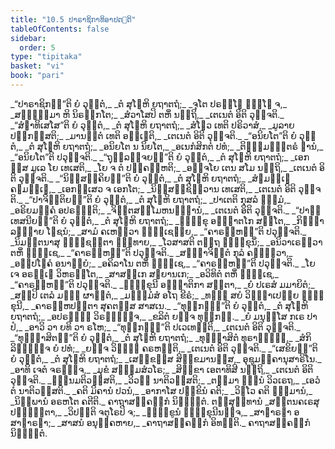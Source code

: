 ```yaml
---
title: "10.5 ປາຣາຊິກາທິອາປຕ຺ຕິ"
tableOfContents: false
sidebar:
  order: 5
type: "tipitaka"
basket: "vi"
book: "pari"
---
```



<DynamicBreadcrumb />

<Division number="339" book="pari">

<Paragraph number="1677" type="verses" book="pari">
_“ປາຣາຊິກນ຺”ຕິ ຍໍ ວຸຕ຺ຕໍ,_  
_ຕໍ ສຸໂຓຫິ ຍຖາຕຖໍ;_  
_ຈຸໂຕ ປຣທ຺ໂຘ ຠຏ຺ໂຐ ຈ,_  
_ສທ຺ຘມ຺ມາ ຫິ ນິຣງ຺ກໂຕ;_  
_ສໍວາໂສປິ ຕຫິໍ ນຕ຺ຖິ,_  
_ເຕເນຕໍ ອິຕິ ວຸຈ຺ຈຕິ._  

</Paragraph>

<Paragraph number="1678" type="verses" book="pari">
_“ສໍຆາທິເສໂສ”ຕິ ຍໍ ວຸຕ຺ຕໍ,_  
_ຕໍ ສຸໂຓຫິ ຍຖາຕຖໍ;_  
_ສໍໂຆວ ເທຕິ ປຣິວາສໍ,_  
_ມູລາຍ ປຏິກສ຺ສຕິ;_  
_ມານຕ຺ຕໍ ເທຕິ ອພ຺ເຠຕິ,_  
_ເຕເນຕໍ ອິຕິ ວຸຈ຺ຈຕິ._  

</Paragraph>

<Paragraph number="1679" type="verses" book="pari">
_“ອນິຍໂຕ”ຕິ ຍໍ ວຸຕ຺ຕໍ,_  
_ຕໍ ສຸໂຓຫິ ຍຖາຕຖໍ;_  
_ອນິຍໂຕ ນ ນິຍໂຕ,_  
_ອເນກໍສິກຕໍ ປທໍ;_  
_ຕິຓ຺ຓມຎ຺ຎຕຣໍ ຐານໍ,_  
_“ອນິຍໂຕ”ຕິ ປວຸຈ຺ຈຕິ._  

</Paragraph>

<Paragraph number="1680" type="verses" book="pari">
_“ຖຸລ຺ລຈ຺ຈຍນ຺”ຕິ ຍໍ ວຸຕ຺ຕໍ,_  
_ຕໍ ສຸໂຓຫິ ຍຖາຕຖໍ;_  
_ເອກສ຺ສ ມູເລ ໂຍ ເທເສຕິ,_  
_ໂຍ ຈ ຕໍ ປຏິຄຓ຺ຫຕິ;_  
_ອຈ຺ຈໂຍ ເຕນ ສໂມ ນຕ຺ຖິ,_  
_ເຕເນຕໍ ອິຕິ ວຸຈ຺ຈຕິ._  

</Paragraph>

<Paragraph number="1681" type="verses" book="pari">
_“ນິສ຺ສຄ຺ຄິຍນ຺”ຕິ ຍໍ ວຸຕ຺ຕໍ,_  
_ຕໍ ສຸໂຓຫິ ຍຖາຕຖໍ;_  
_ສໍຆມຊ຺ເຌ ຄຓມຊ຺ເຌ,_  
_ເອກສ຺ເສວ ຈ ເອກໂຕ;_  
_ນິສ຺ສຊ຺ຊິຕ຺ວານ ເທເສຕິ,_  
_ເຕເນຕໍ ອິຕິ ວຸຈ຺ຈຕິ._  

</Paragraph>

<Paragraph number="1682" type="verses" book="pari">
_“ປາຈິຕ຺ຕິຍນ຺”ຕິ ຍໍ ວຸຕ຺ຕໍ,_  
_ຕໍ ສຸໂຓຫິ ຍຖາຕຖໍ;_  
_ປາເຕຕິ ກຸສລໍ ຘມ຺ມໍ,_  
_ອຣິຍມຄ຺ຄໍ ອປຣຊ຺ຌຕິ;_  
_ຈິຕ຺ຕສມ຺ໂມຫນຏ຺ຐານໍ,_  
_ເຕເນຕໍ ອິຕິ ວຸຈ຺ຈຕິ._  

</Paragraph>

<Paragraph number="1683" type="verses" book="pari">
_“ປາຏິເທສນີຍນ຺”ຕິ ຍໍ ວຸຕ຺ຕໍ,_  
_ຕໍ ສຸໂຓຫິ ຍຖາຕຖໍ;_  
_ຠິກ຺ຂຸ ອຎ຺ຎາຕໂກ ສນ຺ໂຕ,_  
_ກິຈ຺ຉາ ລທ຺ຘາຍ ໂຠຊນໍ;_  
_ສາມໍ ຄເຫຕ຺ວາ ຠຸຎ຺ເຊຍ຺ຍ,_  
_“ຄາຣຍ຺ຫນ຺”ຕິ ປວຸຈ຺ຈຕິ._  

</Paragraph>

<Paragraph number="1684" type="verses" book="pari">
_ນິມນ຺ຕນາສຸ ຠຸຎ຺ຊນ຺ຕາ ຉນ຺ທາຍ,_  
_ໂວສາສຕິ ຕຕ຺ຖ ຠິກ຺ຂຸນິໍ;_  
_ອນິວາເຣຕ຺ວາ ຕຫິໍ ຠຸຎ຺ເຊ,_  
_“ຄາຣຍ຺ຫນ຺”ຕິ ປວຸຈ຺ຈຕິ._  

</Paragraph>

<Paragraph number="1685" type="verses" book="pari">
_ສທ຺ຘາຈິຕ຺ຕໍ ກຸລໍ ຄນ຺ຕ຺ວາ,_  
_ອປ຺ປໂຠຄໍ ອນາຬິຍໍ;_  
_ອຄິລາໂນ ຕຫິໍ ຠຸຎ຺ເຊ,_  
_“ຄາຣຍ຺ຫນ຺”ຕິ ປວຸຈ຺ຈຕິ._  

</Paragraph>

<Paragraph number="1686" type="verses" book="pari">
_ໂຍ ເຈ ອຣຎ຺ເຎ ວິຫຣນ຺ໂຕ,_  
_ສາສງ຺ເກ ສຠຍານເກ;_  
_ອວິທິຕໍ ຕຫິໍ ຠຸຎ຺ເຊ,_  
_“ຄາຣຍ຺ຫນ຺”ຕິ ປວຸຈ຺ຈຕິ._  

</Paragraph>

<Paragraph number="1687" type="verses" book="pari">
_ຠິກ຺ຂຸນີ ອຎ຺ຎາຕິກາ ສນ຺ຕາ,_  
_ຍໍ ປເຣສໍ ມມາຍິຕໍ;_  
_ສປ຺ປິ ເຕລໍ ມຘຸໍ ຜາຓິຕໍ,_  
_ມຈ຺ຉມໍສໍ ອໂຖ ຂີຣໍ;_  
_ທຘິໍ ສຍໍ ວິຎ຺ຎາເປຍ຺ຍ ຠິກ຺ຂຸນີ,_  
_ຄາຣຍ຺ຫປຕ຺ຕາ ສຸຄຕສ຺ສ ສາສເນ._  

</Paragraph>

<Paragraph number="1688" type="verses" book="pari">
_“ທຸກ຺ກຏນ຺”ຕິ ຍໍ ວຸຕ຺ຕໍ,_  
_ຕໍ ສຸໂຓຫິ ຍຖາຕຖໍ;_  
_ອປຣທ຺ຘໍ ວິຣທ຺ຘຎ຺ຈ,_  
_ຂລິຕໍ ຍຎ຺ຈ ທຸກ຺ກຏໍ._  

</Paragraph>

<Paragraph number="1689" type="verses" book="pari">
_ຍໍ ມນຸສ຺ໂສ ກເຣ ປາປໍ,_  
_ອາວິ ວາ ຍທິ ວາ ຣໂຫ;_  
_“ທຸກ຺ກຏນ຺”ຕິ ປເວເທນ຺ຕິ,_  
_ເຕເນຕໍ ອິຕິ ວຸຈ຺ຈຕິ._  

</Paragraph>

<Paragraph number="1690" type="verses" book="pari">
_“ທຸພ຺ຠາສິຕນ຺”ຕິ ຍໍ ວຸຕ຺ຕໍ,_  
_ຕໍ ສຸໂຓຫິ ຍຖາຕຖໍ;_  
_ທຸພ຺ຠາສິຕໍ ທຸຣາຠຏ຺ຐໍ,_  
_ສໍກິລິຏ຺ຐຎ຺ຈ ຍໍ ປທໍ;_  
_ຍຎ຺ຈ ວິຎ຺ຎູ ຄຣຫນ຺ຕິ,_  
_ເຕເນຕໍ ອິຕິ ວຸຈ຺ຈຕິ._  

</Paragraph>

<Paragraph number="1691" type="verses" book="pari">
_“ເສຂິຍນ຺”ຕິ ຍໍ ວຸຕ຺ຕໍ,_  
_ຕໍ ສຸໂຓຫິ ຍຖາຕຖໍ;_  
_ເສກ຺ຂສ຺ສ ສິກ຺ຂມານສ຺ສ,_  
ອຸຊຸມຄ຺ຄານຸສາຣິໂນ._  

</Paragraph>

<Paragraph number="1692" type="verses" book="pari">
_ອາທິ ເຈຕໍ ຈຣຓຎ຺ຈ,_  
_ມຸຂໍ ສຎ຺ຎມສໍວໂຣ;_  
_ສິກ຺ຂາ ເອຕາທິສີ ນຕ຺ຖິ,_  
_ເຕເນຕໍ ອິຕິ ວຸຈ຺ຈຕິ._  

</Paragraph>

<Paragraph number="1693" type="verses" book="pari">
_ຉນ຺ນມຕິວສ຺ສຕິ,_  
_ວິວຏໍ ນາຕິວສ຺ສຕິ;_  
_ຕສ຺ມາ ຉນ຺ນໍ ວິວເຣຖ,_  
_ເອວໍ ຕໍ ນາຕິວສ຺ສຕິ._  

</Paragraph>

<Paragraph number="1694" type="verses" book="pari">
_ຄຕິ ມິຄານໍ ປວນໍ,_  
_ອາກາໂສ ປກ຺ຂິນໍ ຄຕິ;_  
_ວິຠໂວ ຄຕິ ຘມ຺ມານໍ,_  
_ນິພ຺ພານໍ ອຣຫໂຕ ຄຕີຕິ._  


</Paragraph>
</Division>

<Paragraph number="1695" type="center" book="pari">
ຄາຖາສງ຺ຄຓິກໍ ນິຏ຺ຐິຕໍ.



</Paragraph>

<Paragraph number="1696" type="center" book="pari">
ຕສ຺ສຸທ຺ທານໍ


</Paragraph>

<Paragraph number="1697" type="verses" book="pari">
_ສຕ຺ຕນຄເຣສຸ ປຎ຺ຎຕ຺ຕາ,_  
_ວິປຕ຺ຕິ ຈຕຸໂຣປິ ຈ;_  
_ຠິກ຺ຂູນໍ ຠິກ຺ຂຸນີນຎ຺ຈ,_  
_ສາຘາຣຓາ ອສາຘາຣຓາ;_  
_ສາສນໍ ອນຸຄ຺ຄຫາຍ,_  
_ຄາຖາສງ຺ຄຓິກໍ ອິທນ຺ຕິ._  


</Paragraph>

<Paragraph number="1698" type="center" book="pari">
ຄາຖາສງ຺ຄຓິກໍ ນິຏ຺ຐິຕໍ.
</Paragraph>